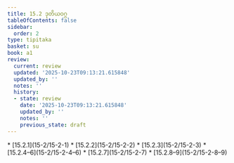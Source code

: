 ```yaml
---
title: 15.2 ဒုတိယဝဂ္ဂ
tableOfContents: false
sidebar:
  order: 2
type: tipitaka
basket: su
book: a1
review:
  current: review
  updated: '2025-10-23T09:13:21.615848'
  updated_by: ''
  notes: ''
  history:
  - state: review
    date: '2025-10-23T09:13:21.615848'
    updated_by: ''
    notes: ''
    previous_state: draft
---
```



<ReviewStatus review={frontmatter.review} showDetails={true} />

<HypothesisAnnotation frontmatter={frontmatter} />

<DynamicBreadcrumb />



<TableOfContents book="a1" section="15.2">
* [15.2.1](15-2/15-2-1)
* [15.2.2](15-2/15-2-2)
* [15.2.3](15-2/15-2-3)
* [15.2.4–6](15-2/15-2-4–6)
* [15.2.7](15-2/15-2-7)
* [15.2.8–9](15-2/15-2-8–9)
</TableOfContents>